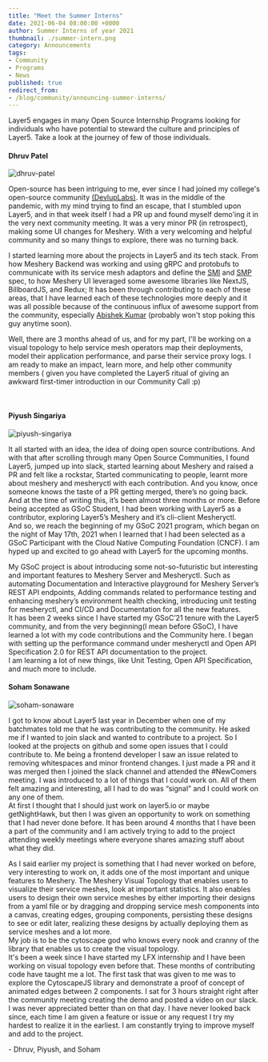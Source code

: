 ```yaml
---
title: "Meet the Summer Interns"
date: 2021-06-04 08:00:00 +0000
author: Summer Interns of year 2021
thumbnail: ./summer-intern.png
category: Announcements
tags:
- Community
- Programs
- News
published: true
redirect_from:
- /blog/community/announcing-summer-interns/
---
```





<BlogWrapper>

  <div className="intro">
    <p>
      Layer5 engages in many
      <Link className="blog" to="/careers/programs">Open Source Internship Programs</Link> looking for individuals who
      have potential to steward the culture and principles of Layer5. Take a look at the journey of few of those
      individuals.</p>
  </div>

  <h4>
    <Link className="invert" to="/community/members/dhruv-patel">
    Dhruv Patel
    </Link>
  </h4>
  <img src={ Dhruv } class="image-right" alt="dhruv-patel" />
  <p>
    Open-source has been intriguing to me, ever since I had joined my college's open-source community <a
      href="https://github.com/devlup-labs/">(DevlupLabs)</a>. It
    was in the middle of the pandemic, with my mind trying to find an escape, that I stumbled upon Layer5, and in that
    week itself I had a PR up and found myself demo'ing it in the very next community meeting. It was a very minor PR
    (in retrospect), making some UI changes for Meshery. With a very welcoming and helpful community and so many things
    to explore, there was no turning back.
  </p>
  <p>
    I started learning more about the projects in Layer5 and its tech stack. From how Meshery Backend was working and
    using gRPC and protobufs to communicate with its service mesh adaptors and define the <a
      href="https://layer5.io/projects/service-mesh-interface-conformance">SMI</a> and <a
      href="https://layer5.io/projects/service-mesh-performance">SMP</a> spec, to how
    Meshery UI leveraged some awesome libraries like NextJS, BillboardJS, and Redux; It has been through contributing to
    each of these areas, that I have learned each of these technologies more deeply and it was all possible because of
    the continuous influx of awesome support from the community, especially <a
      href="https://layer5.io/community/members/abishek-kumar">Abishek Kumar</a> (probably won't stop poking
    this guy anytime soon).
  </p>
  <p>
    Well, there are 3 months ahead of us, and for my part, I'll be working on a visual topology to help service mesh
    operators map their deployments, model their application performance, and parse their service proxy logs. I am ready
    to make an impact, learn more, and help other community members ( given you have completed the Layer5 ritual of
    giving an awkward first-timer introduction in our Community Call :p)
  </p>
  <br />
  <h4>
    <Link className="invert" to="/community/members/piyush-singariya">
    Piyush Singariya
    </Link>
  </h4>
  <img src={ Piyush } class="image-right" alt="piyush-singariya" />
  <p>
    It all started with an idea, the idea of doing open source contributions. And with that after scrolling through many
    Open Source Communities, I found Layer5, jumped up into slack, started learning about Meshery and raised a PR and
    felt like a rockstar, Started communicating to people, learnt more about meshery and mesheryctl with each
    contribution. And you know, once someone knows the taste of a PR getting merged, there’s no going back.
    <br />
    And at the time of writing this, it’s been almost three months or more. Before being accepted as GSoC Student, I had
    been working with Layer5 as a contributor, exploring Layer5’s Meshery and it’s cli-client Mesheryctl.
    <br />
    And so, we reach the beginning of my GSoC 2021 program, which began on the night of May 17th, 2021 when I learned
    that I had been selected as a GSoC Participant with the Cloud Native Computing Foundation (CNCF). I am hyped up and
    excited to go ahead with Layer5 for the upcoming months.

  </p>
  <p>
    My GSoC project is about introducing some not-so-futuristic but interesting and important features to Meshery Server
    and Mesheryctl. Such as automating Documentation and Interactive playground for Meshery Server’s REST API endpoints,
    Adding commands related to performance testing and enhancing meshery’s environment health checking, introducing unit
    testing for mesheryctl, and CI/CD and Documentation for all the new features.
    <br />
    It has been 2 weeks since I have started my GSoC’21 tenure with the Layer5 community, and from the very beginning(I
    mean before GSoC), I have learned a lot with my code contributions and the Community here. I began with setting up
    the performance command under mesheryctl and Open API Specification 2.0 for REST API documentation to the project.
    <br />
    I am learning a lot of new things, like Unit Testing, Open API Specification, and much more to include.

  </p>

  <h4>
    <Link className="invert" to="/community/members/soham-sonawane"> Soham Sonawane </Link>
  </h4>
  <img src={ Soham } class="image-right" alt="soham-sonaware" />
  <p>
    I got to know about Layer5 last year in December when one of my batchmates told me that he was contributing to the
    community. He asked me if I wanted to join slack and wanted to contribute to a project. So I looked at the projects
    on github and some open issues that I could contribute to. Me being a frontend developer I saw an issue related to
    removing whitespaces and minor frontend changes. I just made a PR and it was merged then I joined the slack channel
    and attended the #NewComers meeting. I was introduced to a lot of things that I could work on. All of them felt
    amazing and interesting, all I had to do was “signal” and I could work on any one of them.
    <br />
    At first I thought that I should just work on layer5.io or maybe getNightHawk, but then I was given an opportunity
    to work on something that I had never done before. It has been around 4 months that I have been a part of the
    community and I am actively trying to add to the project attending weekly meetings where everyone shares amazing
    stuff about what they did.
  </p>
  <p>
    As I said earlier my project is something that I had never worked on before, very interesting to work on, it adds
    one of the most important and unique features to Meshery. The Meshery Visual Topology that enables users to
    visualize their service meshes, look at important statistics. It also enables users to design their own service
    meshes by either importing their designs from a yaml file or by dragging and dropping service mesh components into a
    canvas, creating edges, grouping components, persisting these designs to see or edit later, realizing these designs
    by actually deploying them as service meshes and a lot more.
    <br />
    My job is to be the cytoscape god who knows every nook and cranny of the library that enables us to create the
    visual topology.
    <br />
    It's been a week since I have started my LFX internship and I have been working on visual topology even before that.
    These months of contributing code have taught me a lot. The first task that was given to me was to explore the
    CytoscapeJS library and demonstrate a proof of concept of animated edges between 2 components. I sat for 3 hours
    straight right after the community meeting creating the demo and posted a video on our slack. I was never
    appreciated better than on that day. I have never looked back since, each time I am given a feature or issue or any
    request I try my hardest to realize it in the earliest. I am constantly trying to improve myself and add to the
    project.


  </p>

  \- Dhruv, Piyush, and Soham

</BlogWrapper>